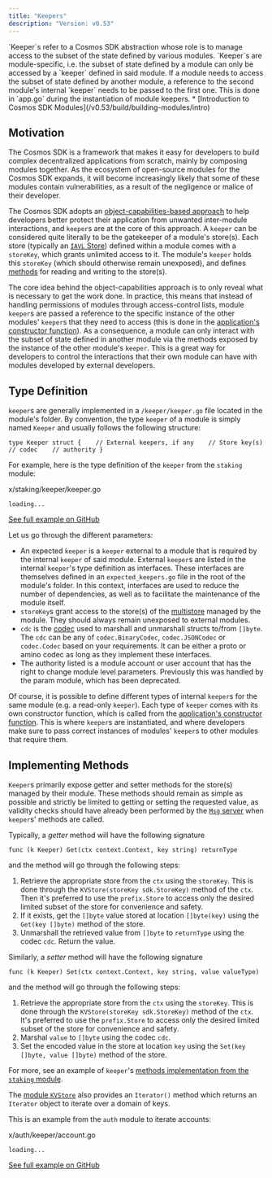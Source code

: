 ```yaml
---
title: "Keepers"
description: "Version: v0.53"
---
```


<Note>
  `Keeper`s refer to a Cosmos SDK abstraction whose role is to manage access to the subset of the state defined by various modules. `Keeper`s are module-specific, i.e. the subset of state defined by a module can only be accessed by a `keeper` defined in said module. If a module needs to access the subset of state defined by another module, a reference to the second module's internal `keeper` needs to be passed to the first one. This is done in `app.go` during the instantiation of module keepers.
</Note>

<Note>
  * [Introduction to Cosmos SDK Modules](/v0.53/build/building-modules/intro)
</Note>

## Motivation[​](#motivation "Direct link to Motivation")

The Cosmos SDK is a framework that makes it easy for developers to build complex decentralized applications from scratch, mainly by composing modules together. As the ecosystem of open-source modules for the Cosmos SDK expands, it will become increasingly likely that some of these modules contain vulnerabilities, as a result of the negligence or malice of their developer.

The Cosmos SDK adopts an [object-capabilities-based approach](/v0.53/learn/advanced/ocap) to help developers better protect their application from unwanted inter-module interactions, and `keeper`s are at the core of this approach. A `keeper` can be considered quite literally to be the gatekeeper of a module's store(s). Each store (typically an [`IAVL` Store](/v0.53/learn/advanced/store#iavl-store)) defined within a module comes with a `storeKey`, which grants unlimited access to it. The module's `keeper` holds this `storeKey` (which should otherwise remain unexposed), and defines [methods](#implementing-methods) for reading and writing to the store(s).

The core idea behind the object-capabilities approach is to only reveal what is necessary to get the work done. In practice, this means that instead of handling permissions of modules through access-control lists, module `keeper`s are passed a reference to the specific instance of the other modules' `keeper`s that they need to access (this is done in the [application's constructor function](/v0.53/learn/beginner/app-anatomy#constructor-function)). As a consequence, a module can only interact with the subset of state defined in another module via the methods exposed by the instance of the other module's `keeper`. This is a great way for developers to control the interactions that their own module can have with modules developed by external developers.

## Type Definition[​](#type-definition "Direct link to Type Definition")

`keeper`s are generally implemented in a `/keeper/keeper.go` file located in the module's folder. By convention, the type `keeper` of a module is simply named `Keeper` and usually follows the following structure:

```
type Keeper struct {    // External keepers, if any    // Store key(s)    // codec    // authority }
```

For example, here is the type definition of the `keeper` from the `staking` module:

x/staking/keeper/keeper.go

```
loading...
```

[See full example on GitHub](https://github.com/cosmos/cosmos-sdk/blob/v0.50.0-alpha.0/x/staking/keeper/keeper.go#L23-L31)

Let us go through the different parameters:

* An expected `keeper` is a `keeper` external to a module that is required by the internal `keeper` of said module. External `keeper`s are listed in the internal `keeper`'s type definition as interfaces. These interfaces are themselves defined in an `expected_keepers.go` file in the root of the module's folder. In this context, interfaces are used to reduce the number of dependencies, as well as to facilitate the maintenance of the module itself.
* `storeKey`s grant access to the store(s) of the [multistore](/v0.53/learn/advanced/store) managed by the module. They should always remain unexposed to external modules.
* `cdc` is the [codec](/v0.53/learn/advanced/encoding) used to marshall and unmarshall structs to/from `[]byte`. The `cdc` can be any of `codec.BinaryCodec`, `codec.JSONCodec` or `codec.Codec` based on your requirements. It can be either a proto or amino codec as long as they implement these interfaces.
* The authority listed is a module account or user account that has the right to change module level parameters. Previously this was handled by the param module, which has been deprecated.

Of course, it is possible to define different types of internal `keeper`s for the same module (e.g. a read-only `keeper`). Each type of `keeper` comes with its own constructor function, which is called from the [application's constructor function](/v0.53/learn/beginner/app-anatomy). This is where `keeper`s are instantiated, and where developers make sure to pass correct instances of modules' `keeper`s to other modules that require them.

## Implementing Methods[​](#implementing-methods "Direct link to Implementing Methods")

`Keeper`s primarily expose getter and setter methods for the store(s) managed by their module. These methods should remain as simple as possible and strictly be limited to getting or setting the requested value, as validity checks should have already been performed by the [`Msg` server](/v0.53/build/building-modules/msg-services) when `keeper`s' methods are called.

Typically, a *getter* method will have the following signature

```
func (k Keeper) Get(ctx context.Context, key string) returnType
```

and the method will go through the following steps:

1. Retrieve the appropriate store from the `ctx` using the `storeKey`. This is done through the `KVStore(storeKey sdk.StoreKey)` method of the `ctx`. Then it's preferred to use the `prefix.Store` to access only the desired limited subset of the store for convenience and safety.
2. If it exists, get the `[]byte` value stored at location `[]byte(key)` using the `Get(key []byte)` method of the store.
3. Unmarshall the retrieved value from `[]byte` to `returnType` using the codec `cdc`. Return the value.

Similarly, a *setter* method will have the following signature

```
func (k Keeper) Set(ctx context.Context, key string, value valueType)
```

and the method will go through the following steps:

1. Retrieve the appropriate store from the `ctx` using the `storeKey`. This is done through the `KVStore(storeKey sdk.StoreKey)` method of the `ctx`. It's preferred to use the `prefix.Store` to access only the desired limited subset of the store for convenience and safety.
2. Marshal `value` to `[]byte` using the codec `cdc`.
3. Set the encoded value in the store at location `key` using the `Set(key []byte, value []byte)` method of the store.

For more, see an example of `keeper`'s [methods implementation from the `staking` module](https://github.com/cosmos/cosmos-sdk/blob/v0.50.0-alpha.0/x/staking/keeper/keeper.go).

The [module `KVStore`](/v0.53/learn/advanced/store#kvstore-and-commitkvstore-interfaces) also provides an `Iterator()` method which returns an `Iterator` object to iterate over a domain of keys.

This is an example from the `auth` module to iterate accounts:

x/auth/keeper/account.go

```
loading...
```

[See full example on GitHub](https://github.com/cosmos/cosmos-sdk/blob/v0.50.0-alpha.0/x/auth/keeper/account.go)
